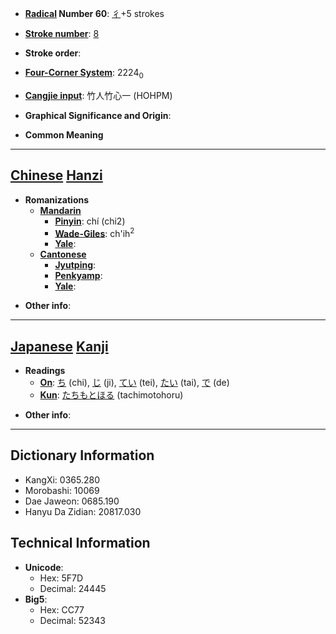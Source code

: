 * '''[[Wiktionary:Chinese radical index| Radical]] Number 60''': [[Wiktionary:Chinese radical index 彳|彳]]+5 strokes

* '''[[Wiktionary:Chinese total strokes index|Stroke number]]''': [[Wiktionary:Chinese total strokes index 8|8]]

* '''Stroke order''': 

* '''[[Wiktionary:Chinese four corner index|Four-Corner System]]''': 2224<sub>0</sub>

* '''[[Wiktionary:Chinese Cangjie index|Cangjie input]]''': 竹人竹心一 (HOHPM)

* '''Graphical Significance and Origin''': 

* '''Common Meaning'''

----

== [[Chinese]] [[Hanzi]] ==

* '''Romanizations'''
** '''[[Mandarin]]'''
*** '''[[Pinyin]]''': chí (chi2)
*** '''[[Wade-Giles]]''': ch'ih<sup>2</sup>
*** '''[[Yale]]''': 
** '''[[Cantonese]]'''
*** '''[[Jyutping]]''':
*** '''[[Penkyamp]]''': 
*** '''[[Yale]]''': 

* '''Other info''': 

----

== [[Japanese]] [[Kanji]] ==

* '''Readings'''
** '''[[On]]''': [[ち]] (chi), [[じ]] (ji), [[てい]] (tei), [[たい]] (tai), [[で]] (de)
** '''[[Kun]]''': [[たちもとほる]] (tachimotohoru)

* '''Other info''':  

----

== Dictionary Information ==

* KangXi: 0365.280
* Morobashi: 10069
* Dae Jaweon: 0685.190
* Hanyu Da Zidian: 20817.030

== Technical Information ==

* '''Unicode''':
** Hex: 5F7D
** Decimal: 24445
* '''Big5''':
** Hex: CC77
** Decimal: 52343
